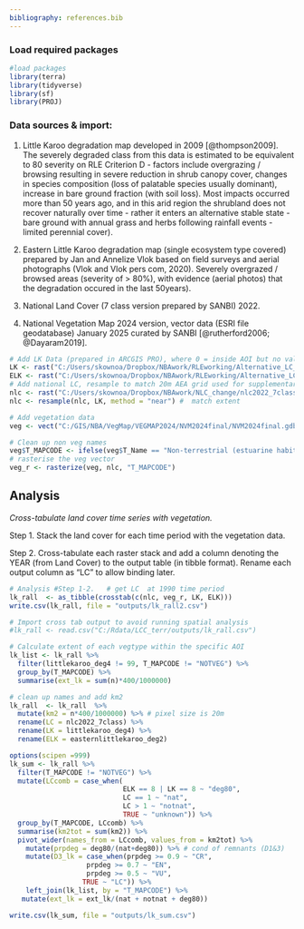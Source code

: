 ```yaml
---
bibliography: references.bib
---
```


### Load required packages

```r
#load packages   
library(terra)  
library(tidyverse) 
library(sf) 
library(PROJ) 
```

### Data sources & import:

1.  Little Karoo degradation map developed in 2009 [@thompson2009]. The severely degraded class from this data is estimated to be equivalent to 80 severity on RLE Criterion D - factors include overgrazing / browsing resulting in severe reduction in shrub canopy cover, changes in species composition (loss of palatable species usually dominant), increase in bare ground fraction (with soil loss). Most impacts occurred more than 50 years ago, and in this arid region the shrubland does not recover naturally over time - rather it enters an alternative stable state - bare ground with annual grass and herbs following rainfall events - limited perennial cover).

2.  Eastern Little Karoo degradation map (single ecosystem type covered) prepared by Jan and Annelize Vlok based on field surveys and aerial photographs (Vlok and Vlok pers com, 2020). Severely overgrazed / browsed areas (severity of \> 80%), with evidence (aerial photos) that the degradation occured in the last 50years).

3.  National Land Cover (7 class version prepared by SANBI) 2022.

4.  National Vegetation Map 2024 version, vector data (ESRI file geodatabase) January 2025 curated by SANBI [@rutherford2006; @Dayaram2019].

```r
# Add LK Data (prepared in ARCGIS PRO), where 0 = inside AOI but no value assigned, 8 = severely degraded 80%). 
LK <- rast("C:/Users/skownoa/Dropbox/NBAwork/RLEworking/Alternative_LC_DEG/littlekaroo_deg4.tif")
ELK <- rast("C:/Users/skownoa/Dropbox/NBAwork/RLEworking/Alternative_LC_DEG/easternlittlekaroo_deg2.tif")
# Add national LC, resample to match 20m AEA grid used for supplementary analysis
nlc <- rast("C:/Users/skownoa/Dropbox/NBAwork/NLC_change/nlc2022_7class.tif" )
nlc <- resample(nlc, LK, method = "near") #  match extent 

# Add vegetation data  
veg <- vect("C:/GIS/NBA/VegMap/VEGMAP2024/NVM2024final/NVM2024final.gdb", "NVM2024Final_IEM5_12_07012025")  

# Clean up non veg names 
veg$T_MAPCODE <- ifelse(veg$T_Name == "Non-terrestrial (estuarine habitat)" | veg$T_Name == "Non-terrestrial (Aquatic)", "NOTVEG", veg$T_MAPCODE)   
# rasterise the veg vector 
veg_r <- rasterize(veg, nlc, "T_MAPCODE")  
```

## Analysis

*Cross-tabulate land cover time series with vegetation.*

Step 1. Stack the land cover for each time period with the vegetation data.

Step 2. Cross-tabulate each raster stack and add a column denoting the YEAR (from Land Cover) to the output table (in tibble format). Rename each output column as "LC" to allow binding later.\

```r
# Analysis #Step 1-2.   # get LC  at 1990 time period 
lk_rall  <- as_tibble(crosstab(c(nlc, veg_r, LK, ELK)))   
write.csv(lk_rall, file = "outputs/lk_rall2.csv")

# Import cross tab output to avoid running spatial analysis 
#lk_rall <- read.csv("C:/Rdata/LCC_terr/outputs/lk_rall.csv")

# Calculate extent of each vegtype within the specific AOI 
lk_list <- lk_rall %>%
  filter(littlekaroo_deg4 != 99, T_MAPCODE != "NOTVEG") %>%
  group_by(T_MAPCODE) %>%
  summarise(ext_lk = sum(n)*400/1000000)

# clean up names and add km2
lk_rall  <- lk_rall  %>%    
  mutate(km2 = n*400/1000000) %>% # pixel size is 20m
  rename(LC = nlc2022_7class) %>%
  rename(LK = littlekaroo_deg4) %>%
  rename(ELK = easternlittlekaroo_deg2)

options(scipen =999)
lk_sum <- lk_rall %>%
  filter(T_MAPCODE != "NOTVEG") %>%
  mutate(LCcomb = case_when(
                            ELK == 8 | LK == 8 ~ "deg80", 
                            LC == 1 ~ "nat", 
                            LC > 1 ~ "notnat", 
                            TRUE ~ "unknown")) %>%
  group_by(T_MAPCODE, LCcomb) %>%
  summarise(km2tot = sum(km2)) %>%
  pivot_wider(names_from = LCcomb, values_from = km2tot) %>%
    mutate(prpdeg = deg80/(nat+deg80)) %>% # cond of remnants (D1&3)
    mutate(D3_lk = case_when(prpdeg >= 0.9 ~ "CR",
                   prpdeg >= 0.7 ~ "EN",
                   prpdeg >= 0.5 ~ "VU",
                  TRUE ~ "LC")) %>%
    left_join(lk_list, by = "T_MAPCODE") %>%
   mutate(ext_lk = ext_lk/(nat + notnat + deg80))

write.csv(lk_sum, file = "outputs/lk_sum.csv")
  
```
